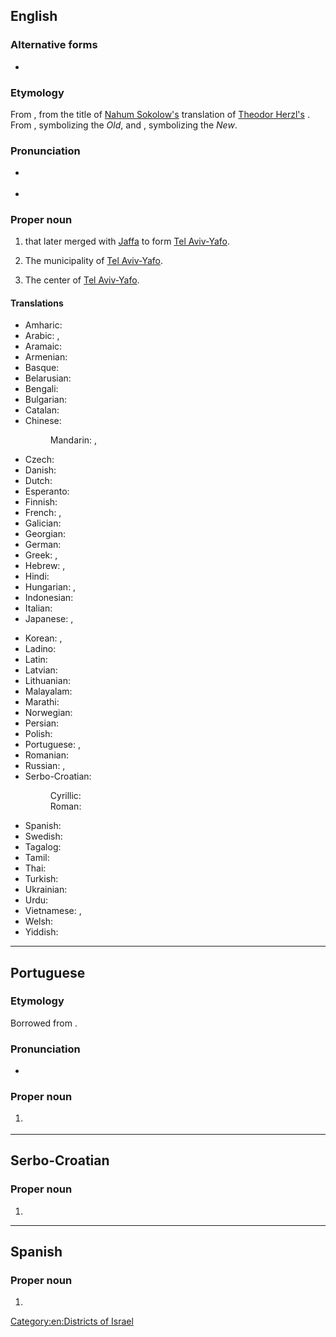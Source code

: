 ==English==
{{wikipedia}}

===Alternative forms===
* {{l|en|Tel-Aviv}}

===Etymology===
From {{etyl|he|en}} {{m|he|תֵּל אָבִיב|tr=tel 'avív}}, from the title of [[w:Nahum Sokolow|Nahum Sokolow's]] translation of [[w:Theodor Herzl|Theodor Herzl's]] {{m|und|w:Altneuland|Altneuland|The Old New Land}}. From {{m|he|תֵּל||tr=tél|hill formed by ancient ruins}}, symbolizing the ''Old'', and {{m|he|אָבִיב||tr='avív|Spring}}, symbolizing the ''New''.

===Pronunciation===
* {{a|UK}} {{IPA|en|/ˈtɛl.əˈvɪv/}}
* {{a|US}} {{IPA|en|/ˈtɛl.əˈviːv/}}

===Proper noun===
{{en-proper noun|head=Tel Aviv}}

# {{place|en|city|c/Israel}} that later merged with [[Jaffa]] to form [[Tel Aviv-Yafo]].
# {{lb|en|informally|or|formerly}} The municipality of [[Tel Aviv-Yafo]].
# The center of [[Tel Aviv-Yafo]].

====Translations====
{{trans-top|city in Israel}}
* Amharic: {{t|am|ቴል አቪቭ}}
* Arabic: {{t|ar|تَلّ أَبِيب}}, {{t|ar|تَلّ أَبِيب يَافَا}}
* Aramaic: {{t|arc|ܬܠ ܐܒܝܒ}}
* Armenian: {{t+|hy|Թել Ավիվ}}
* Basque: {{t|eu|Tel Aviv}}
* Belarusian: {{t|be|Тэль-Аві́ў|m}}
* Bengali: {{t|bn|তেল আভিভ|sc=Beng}}
* Bulgarian: {{t|bg|Тел Ави́в|m}}
* Catalan: {{t|ca|Tel Aviv}}
* Chinese:
*: Mandarin: {{t+|cmn|特拉維夫}}, {{t+|cmn|特拉维夫|tr=Tèlāwéifū}}
* Czech: {{t+|cs|Tel Aviv}}
* Danish: {{t|da|Tel Aviv}}
* Dutch: {{t|nl|Tel Aviv}}
* Esperanto: {{t|eo|Tel-Avivo}}
* Finnish: {{t+|fi|Tel Aviv}}
* French: {{t+|fr|Tel Aviv|m}}, {{t+|fr|Tel-Aviv-Jaffa|m}}
* Galician: {{t|gl|Tel Aviv}}
* Georgian: {{t|ka|თელ-ავივი}}
* German: {{t|de|Tel Aviv-Jaffa}}
* Greek: {{t|el|Τελ Αβίβ|n}}, {{t|el|Τελ Αβίβ-Γιάφα}}
* Hebrew: {{t+|he|תֵּל אָבִיב|f|tr=tel 'avív}}, {{t|he|תֵּל אָבִיב-יָפוֹ|tr=tel 'avív–yáfo}}
* Hindi: {{t|hi|तेल अवीव}}
* Hungarian: {{t+|hu|Tel-Aviv}}, {{t+|hu|Tel-Aviv-Jaffa}}
* Indonesian: {{t|id|Tel Aviv}}
* Italian: {{t|it|Tel Aviv|f}}
* Japanese: {{t|ja|テルアビブ|tr=Teru-Abibu}}, {{t|ja|テル・アヴィヴ|tr=Teru-Avivu}}
{{trans-mid}}
* Korean: {{t|ko|^텔아비브}}, {{t|ko|^텔 어빕}}
* Ladino: {{t|lad|Tel Aviv|sc=Latn}}
* Latin: {{t|la|Telavivum|n}}
* Latvian: {{t|lv|Telaviva|f}}
* Lithuanian: {{t|lt|Tel Avivas|m}}
* Malayalam: {{t|ml|ടെല് അവീവ്}}
* Marathi: {{t|mr|तेल अवीव|n}}
* Norwegian: {{t|no|Tel Aviv}}
* Persian: {{t|fa|تل‌آویو|tr=tel-âviv}}
* Polish: {{t+|pl|Tel Awiw|m}}
* Portuguese: {{t|pt|Tel Aviv|f}}, {{t|pt|Tel Aviv-Yafo|f}}
* Romanian: {{t|ro|Tel Aviv}}
* Russian: {{t+|ru|Тель-Ави́в|m}}, {{t|ru|Тель-Ави́в — Я́ффо|m}}
* Serbo-Croatian:
*: Cyrillic: {{t|sh|Тел Авив|m}}
*: Roman: {{t|sh|Tel Aviv|m}}
* Spanish: {{t+|es|Tel Aviv|m}}
* Swedish: {{t|sv|Tel Aviv}}
* Tagalog: {{t|tl|Tel Aviv-Yafo}}
* Tamil: {{t|ta|டெல் அவீவ்}}
* Thai: {{t|th|เทลอาวีฟ}}
* Turkish: {{t|tr|Tel Aviv}}
* Ukrainian: {{t|uk|Тель-Аві́в|m}}
* Urdu: {{t|ur|تل ابیب|m|tr=tal abīb}}
* Vietnamese: {{t|vi|Ten A-víp}}, {{t|vi|Đồi Xuân}} {{q|calque}}
* Welsh: {{t|cy|Tel Aviv}}
* Yiddish: {{t|yi|תּל־אָבֿיבֿ|tr=tel-oviv}}
{{trans-bottom}}

[[Category:en:Districts of Israel]]

----

==Portuguese==

===Etymology===
Borrowed from {{bor|pt|he|תֵּל אָבִיב|tr=tel 'avív}}.

===Pronunciation===
* {{a|Brazil}} {{IPA|pt|/ˌtɛ.la.ˈvi.vi/}}

===Proper noun===
{{pt-proper noun|f}}

# {{place|pt|city|c/Israel|t1=Tel Aviv}}
#: {{syn|pt|Tel Aviv-Yafo}}

----

==Serbo-Croatian==
{{wikipedia|lang=sh}}

===Proper noun===
{{sh-proper noun|g=m|head=Tel Aviv}}

# {{place|sh|city|c/Israel|t=Tel Aviv}}

----

==Spanish==

===Proper noun===
{{es-proper noun|head=Tel Aviv}}

# {{l|en|Tel Aviv}}